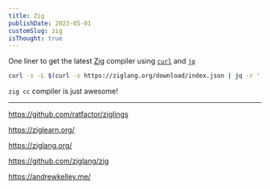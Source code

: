 ```yaml
---
title: Zig
publishDate: 2023-05-01
customSlug: zig
isThought: true
---
```


One liner to get the latest [Zig](https://ziglang.org/) compiler using [`curl`](https://github.com/curl/curl) and [`jq`](https://github.com/jqlang/jq)

```sh
curl -s -L $(curl -s https://ziglang.org/download/index.json | jq -r '.master."x86_64-linux"."tarball"') |  tar x -J -C . && mv zig-linux* ~/.zig
```

`zig cc` compiler is just awesome!

---

https://github.com/ratfactor/ziglings

https://ziglearn.org/

https://ziglang.org/

https://github.com/ziglang/zig

https://andrewkelley.me/
